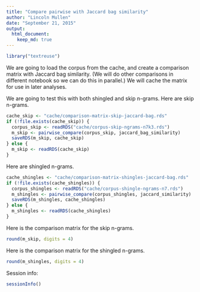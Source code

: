```yaml
---
title: "Compare pairwise with Jaccard bag similarity"
author: "Lincoln Mullen"
date: "September 21, 2015"
output: 
  html_document:
    keep_md: true
---
```


```r
library("textreuse")
```

We are going to load the corpus from the cache, and create a comparison matrix with Jaccard bag similarity. (We will do other comparisons in different notebook so we can do this in parallel.) We will cache the matrix for use in later analyses.

We are going to test this with both shingled and skip n-grams. Here are skip n-grams.

```r
cache_skip <- "cache/comparison-matrix-skip-jaccard-bag.rds"
if (!file.exists(cache_skip)) {
  corpus_skip <- readRDS("cache/corpus-skip-ngrams-n7k3.rds")
  m_skip <- pairwise_compare(corpus_skip, jaccard_bag_similarity)
  saveRDS(m_skip, cache_skip)
} else {
  m_skip <- readRDS(cache_skip)
}
```

Here are shingled n-grams.

```r
cache_shingles <- "cache/comparison-matrix-shingles-jaccard-bag.rds"
if (!file.exists(cache_shingles)) {
  corpus_shingles <- readRDS("cache/corpus-shingle-ngrams-n7.rds")
  m_shingles <- pairwise_compare(corpus_shingles, jaccard_similarity)
  saveRDS(m_shingles, cache_shingles)
} else {
  m_shingles <- readRDS(cache_shingles)
}
```

Here is the comparison matrix for the skip n-grams.

```r
round(m_skip, digits = 4)
```

Here is the comparison matrix for the shingled n-grams.

```r
round(m_shingles, digits = 4)
```

Session info:

```r
sessionInfo()
```
